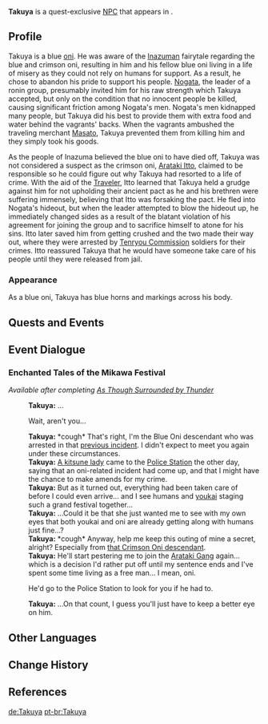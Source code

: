 {{Character Infobox
|type             = Quest NPC
|image            = NPC Takuya.png
|region           = Inazuma
|location         = Inazuma
|group            = Oni
|voiceEN          = [https://www.brandonwincklervoice.com/ Brandon Winckler]<ref>Twitter: [https://twitter.com/BWincklerVA/status/1470823971436199938 EN VA Self Announcement]</ref>
|voiceCN          = [https://zh.moegirl.org.cn/杨超然 Yang Chaoran ({{zh|杨超然}})]
}}
'''Takuya''' {{Lang|ja=卓也}} is a quest-exclusive [[NPC]] that appears in {{Quest|The Oni's Pride}}.

==Profile==
Takuya is a blue [[oni]]. He was aware of the [[Inazuma]]n fairytale regarding the blue and crimson oni, resulting in him and his fellow blue oni living in a life of misery as they could not rely on humans for support. As a result, he chose to abandon his pride to support his people. [[Nogata]], the leader of a ronin group, presumably invited him for his raw strength which Takuya accepted, but only on the condition that no innocent people be killed, causing significant friction among Nogata's men. Nogata's men kidnapped many people, but Takuya did his best to provide them with extra food and water behind the vagrants' backs. When the vagrants ambushed the traveling merchant [[Masato]], Takuya prevented them from killing him and they simply took his goods.

As the people of Inazuma believed the blue oni to have died off, Takuya was not considered a suspect as the crimson oni, [[Arataki Itto]], claimed to be responsible so he could figure out why Takuya had resorted to a life of crime. With the aid of the [[Traveler]], Itto learned that Takuya held a grudge against him for not upholding their ancient pact as he and his brethren were suffering immensely, believing that Itto was forsaking the pact. He fled into Nogata's hideout, but when the leader attempted to blow the hideout up, he immediately changed sides as a result of the blatant violation of his agreement for joining the group and to sacrifice himself to atone for his sins. Itto later saved him from getting crushed and the two made their way out, where they were arrested by [[Tenryou Commission]] soldiers for their crimes. Itto reassured Takuya that he would have someone take care of his people until they were released from jail.

===Appearance===
As a blue oni, Takuya has blue horns and markings across his body.

==Quests and Events==
{{Quests and Events}}

==Event Dialogue==
===Enchanted Tales of the Mikawa Festival===
''Available after completing [[As Though Surrounded by Thunder]]''
{{Dialogue Start}}
:'''Takuya:''' ...
:{{DIcon}} Wait, aren't you...
:'''Takuya:''' *cough* That's right, I'm the Blue Oni descendant who was arrested in that [[Rise Up, Golden Soul|previous incident]]. I didn't expect to meet you again under these circumstances.
:'''Takuya:''' [[Yae Miko|A kitsune lady]] came to the [[Police Station]] the other day, saying that an oni-related incident had come up, and that I might have the chance to make amends for my crime.
:'''Takuya:''' But as it turned out, everything had been taken care of before I could even arrive... and I see humans and [[youkai]] staging such a grand festival together...
:'''Takuya:''' ...Could it be that she just wanted me to see with my own eyes that both youkai and oni are already getting along with humans just fine...?
:'''Takuya:''' *cough* Anyway, help me keep this outing of mine a secret, alright? Especially from [[Itto|that Crimson Oni descendant]].
:'''Takuya:''' He'll start pestering me to join the [[Arataki Gang]] again... which is a decision I'd rather put off until my sentence ends and I've spent some time living as a free man... I mean, oni.
:{{DIcon}} He'd go to the Police Station to look for you if he had to.
:'''Takuya:''' ...On that count, I guess you'll just have to keep a better eye on him.
{{Dialogue End}}

==Other Languages==
{{Other Languages
|default_hidden = 1
|en       = Takuya
|zhs      = 卓也
|zhs_rm   = Zhuōyě
|zht      = 卓也
|zht_rm   = Zhuōyě
|ja       = 卓也
|ja_rm    = Takuya
|ko       = 타쿠야
|es       = Takuya
|fr       = Takuya
|ru       = Такуя
|th       = Takuya
|vi       = Takuya
|de       = Takuya
|id       = Takuya
|pt       = Takuya
|tr       = Takuya
|it       = Takuya
}}

==Change History==
{{Change History|2.3}}

==References==
{{Reflist}}

[[de:Takuya]]
[[pt-br:Takuya]]
